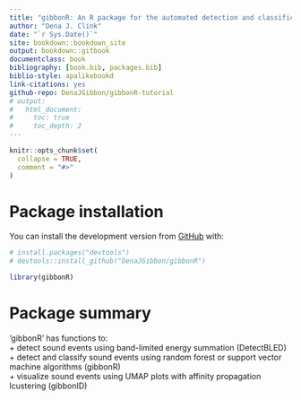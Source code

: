 ```yaml
---
title: "gibbonR: An R package for the automated detection and classification of female gibbon calls from long-term acoustic recordings"
author: "Dena J. Clink"
date: "`r Sys.Date()`"
site: bookdown::bookdown_site
output: bookdown::gitbook
documentclass: book
bibliography: [book.bib, packages.bib]
biblio-style: apalikebookd
link-citations: yes
github-repo: DenaJGibbon/gibbonR-tutorial
# output:
#   html_document:
#     toc: true
#     toc_depth: 2
---
```


```r
knitr::opts_chunk$set(
  collapse = TRUE,
  comment = "#>"
)
```

# Package installation {-}
You can install the development version from [GitHub](https://github.com/DenaJGibbon) with:
```r
# install.packages("devtools")
# devtools::install_github("DenaJGibbon/gibbonR")

library(gibbonR)
```

# Package summary {-}
'gibbonR' has functions to:     
  + detect sound events using band-limited energy summation (DetectBLED)
  + detect and classify sound events using random forest or support vector machine algorithms (gibbonR)   
  + visualize sound events using UMAP plots with affinity propagation lcustering (gibbonID)
